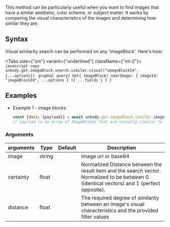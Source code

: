 
This method can be particularly useful when you want to find images that have a similar aesthetic, color scheme, or subject matter. It works by comparing the visual characteristics of the images and determining how similar they are.

## Syntax

Visual similarity search can be performed on any 'imageBlock'. Here's how:

<Tabs size={"sm"} variant={"underlined"} className={"mt-2"}>
    <Tab title="Unbody SDK">
        ```javascript copy
        unbody.get.imageBlock.search.similar.visual("imageBlockId", {...options})
        ```
    </Tab>
    <Tab title="GraphQL">
        ```graphql
        query{
          Get{
            ImageBlock(
                nearImage: {
                    imageId: "imageBlockId",
                    ...options
                }
            ){
                ...fields
            }
          }
        }
        ```
    </Tab>
</Tabs>

## Examples

- Example 1 - image blocks
    ```javascript copy
    const {data: {payload}} = await unbody.get.imageBlock.similar.image("image url or base64");
    // payload is an array of ImageBlocks that are visually similar to the specific image with id "specificImageId"
    ```


### Arguments

| arguments | Type | Default | Description |
| --- | --- | --- | --- |
| image | string |  | Image url or base64 |
| certainty | float |  | Normalized Distance between the result item and the search vector. Normalized to be between 0 (identical vectors) and 1 (perfect opposite). |
| distance | float |  | The required degree of similarity between an image's visual characteristics and the provided filter values |
